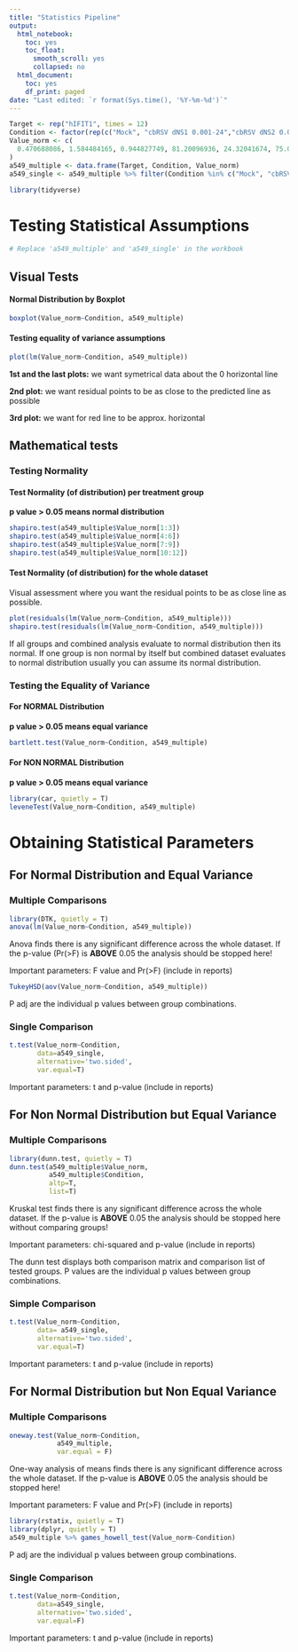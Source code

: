 ```yaml
---
title: "Statistics Pipeline"
output:
  html_notebook:
    toc: yes
    toc_float:
      smooth_scroll: yes
      collapsed: no
  html_document:
    toc: yes
    df_print: paged
date: "Last edited: `r format(Sys.time(), '%Y-%m-%d')`"
---
```


```r
Target <- rep("hIFIT1", times = 12)
Condition <- factor(rep(c("Mock", "cbRSV dNS1 0.001-24","cbRSV dNS2 0.01-24", "cbRSV dNS1/2 0.001-24"), each = 3), levels = c("Mock", "cbRSV dNS1 0.001-24","cbRSV dNS2 0.01-24", "cbRSV dNS1/2 0.001-24"))
Value_norm <- c(
  0.470688086, 1.584484165, 0.944827749, 81.20096936, 24.32041674, 75.01759177, 24.90206996, 9.923147271,19.3690698, 278.2460496, 292.1552481, 24.35566374
)
a549_multiple <- data.frame(Target, Condition, Value_norm)
a549_single <- a549_multiple %>% filter(Condition %in% c("Mock", "cbRSV dNS1 0.001-24"))
```

```r
library(tidyverse)
```

# Testing Statistical Assumptions

```r
# Replace 'a549_multiple' and 'a549_single' in the workbook
```

## Visual Tests

#### Normal Distribution by Boxplot

```r
boxplot(Value_norm~Condition, a549_multiple)
```

#### Testing equality of variance assumptions

```r
plot(lm(Value_norm~Condition, a549_multiple))
```

**1st and the last plots:** we want symetrical data about the 0 horizontal line

**2nd plot:** we want residual points to be as close to the predicted line as possible

**3rd plot:** we want for red line to be approx. horizontal

## Mathematical tests

### Testing Normality

#### Test Normality (of distribution) per treatment group

**p value \> 0.05 means normal distribution**

```r
shapiro.test(a549_multiple$Value_norm[1:3])
shapiro.test(a549_multiple$Value_norm[4:6])
shapiro.test(a549_multiple$Value_norm[7:9])
shapiro.test(a549_multiple$Value_norm[10:12])
```

#### Test Normality (of distribution) for the whole dataset

Visual assessment where you want the residual points to be as close line as possible.

```r
plot(residuals(lm(Value_norm~Condition, a549_multiple)))
shapiro.test(residuals(lm(Value_norm~Condition, a549_multiple)))
```

If all groups and combined analysis evaluate to normal distribution then its normal. If one group is non normal by itself but combined dataset evaluates to normal distribution usually you can assume its normal distribution.

### Testing the Equality of Variance

#### For **NORMAL** Distribution

**p value \> 0.05 means equal variance**

```r
bartlett.test(Value_norm~Condition, a549_multiple)
```

#### For **NON NORMAL** Distribution

**p value \> 0.05 means equal variance**

```r
library(car, quietly = T)
leveneTest(Value_norm~Condition, a549_multiple)
```

# Obtaining Statistical Parameters

## For **Normal Distribution** and **Equal Variance**

### Multiple Comparisons

```r
library(DTK, quietly = T)
anova(lm(Value_norm~Condition, a549_multiple))
```

Anova finds there is any significant difference across the whole dataset. If the p-value (Pr(>F) is **ABOVE** 0.05 the analysis should be stopped here!

Important parameters: F value and Pr(>F) (include in reports)

```r
TukeyHSD(aov(Value_norm~Condition, a549_multiple))
```

P adj are the individual p values between group combinations.

### Single Comparison

```r
t.test(Value_norm~Condition, 
       data=a549_single, 
       alternative='two.sided',
       var.equal=T)
```

Important parameters: t and p-value (include in reports)

## For **Non Normal Distribution** but **Equal Variance**

### Multiple Comparisons

```r
library(dunn.test, quietly = T)
dunn.test(a549_multiple$Value_norm, 
          a549_multiple$Condition, 
          altp=T,
          list=T)
```

Kruskal test finds there is any significant difference across the whole dataset. If the p-value is **ABOVE** 0.05 the analysis should be stopped here without comparing groups!

Important parameters: chi-squared and p-value (include in reports)

The dunn test displays both comparison matrix and comparison list of tested groups. P values are the individual p values between group combinations.

### Simple Comparison

```r
t.test(Value_norm~Condition, 
       data= a549_single, 
       alternative='two.sided',
       var.equal=T)
```

Important parameters: t and p-value (include in reports)

## For **Normal Distribution** but **Non Equal Variance**

### Multiple Comparisons

```r
oneway.test(Value_norm~Condition, 
            a549_multiple, 
            var.equal = F)
```

One-way analysis of means finds there is any significant difference across the whole dataset. If the p-value is **ABOVE** 0.05 the analysis should be stopped here!

Important parameters: F value and Pr(>F) (include in reports)

```r
library(rstatix, quietly = T)
library(dplyr, quietly = T)
a549_multiple %>% games_howell_test(Value_norm~Condition)
```

P adj are the individual p values between group combinations.

### Single Comparison

```r
t.test(Value_norm~Condition, 
       data=a549_single, 
       alternative='two.sided',
       var.equal=F)
```

Important parameters: t and p-value (include in reports)